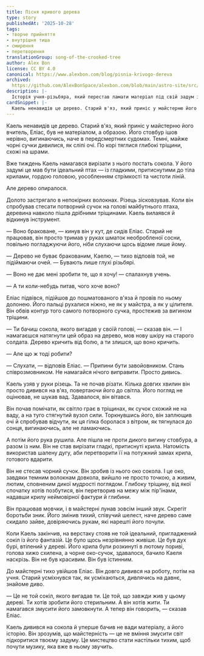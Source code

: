 ```yaml
---
title: Пісня кривого дерева
type: story
publishedAt: '2025-10-28'
tags:
- творче прийняття
- внутрішня тиша
- смирення
- перетворення
translationGroup: song-of-the-crooked-tree
author: Alex Bon
license: CC BY 4.0
canonical: https://www.alexbon.com/blog/pisnia-krivogo-dereva
archived:
  https://github.com/AlexBonSpace/alexbon.com/blob/main/astro-site/src/content/posts/ua/stories/pisnia-krivogo-dereva.mdx
description: |-
  Історія учня-різьбяра, який перестав ламати матеріал під свій задум і почув справжній голос дерева, випускаючи на волю істинний образ.
cardSnippet: |-
  Каель ненавидів це дерево. Старий в'яз, який приніс у майстерню його вчитель, Еліас, був не матеріалом, а образою. Його стовбур ішов нерівно, вигинаючись, наче в передсмертних судомах. Темні, майже чорні сучки дивилися, як сліпі очі. По корі тяглися глибокі тріщини, схожі на шрами.
---
```


Каель ненавидів це дерево. Старий в'яз, який приніс у майстерню його вчитель, Еліас, був не матеріалом, а образою. Його стовбур ішов нерівно, вигинаючись, наче в передсмертних судомах. Темні, майже чорні сучки дивилися, як сліпі очі. По корі тяглися глибокі тріщини, схожі на шрами.

Вже тиждень Каель намагався вирізати з нього постать сокола. У його задумі це мав бути ідеальний птах — із гладкими, притиснутими до тіла крилами, гордою головою, уособленням стрімкості та чистоти ліній.

Але дерево опиралося.

Долото застрягало в непокірних волокнах. Різець зісковзував. Коли він спробував стесати потворний сучок на голові майбутнього птаха, деревина навколо пішла дрібними тріщинами. Каель вилаявся й відкинув інструмент.

— Воно браковане, — кинув він у кут, де сидів Еліас. Старий не працював, він просто тримав у руках шматок необробленої сосни, повільно погладжуючи його, ніби слухаючи щось відоме лише йому.

— Дерево не буває бракованим, Каелю, — тихо відповів той, не підіймаючи очей. — Бувають лише глухі різьбярі.

— Воно не дає мені зробити те, що я хочу! — спалахнув учень.

— А ти коли-небудь питав, чого хоче воно?

Еліас підвівся, підійшов до пошматованого в'яза й провів по ньому долонею. Його пальці рухалися ніжно, не як у майстра, а як у цілителя. Він обвів контур того самого потворного сучка, простежив за вигином тріщини.

— Ти бачиш сокола, якого вигадав у своїй голові, — сказав він. — І намагаєшся натягнути цей образ на дерево, мов нову шкіру на старого солдата. Дерево кричить від болю, а ти злишся, що воно кричить.

— Але що ж тоді робити?

— Слухати, — відповів Еліас. — Припини бути завойовником. Стань співрозмовником. Не намагайся нічого виправити. Просто дивись.

Каель узяв у руки різець. Та не почав різати. Кілька довгих хвилин він просто дивився на в'яз, повертаючи його до світла. Його погляд не оцінював, не шукав вад. Здавалося, він вітався.

Він почав помічати, як світло грає в тріщинах, як сучок схожий не на ваду, а на туго стягнутий вузол сили. Торкнувшись його, він заплющив очі й спробував відчути, як ця гілка боролася з вітром, як тягнулася до сонця, вигинаючись, але не ламаючись.

А потім його рука рушила. Але пішла не проти дикого вигину стовбура, а разом із ним. Він не став вирізати гладкі, притиснуті крила. Натомість використав шалену дугу, аби перетворити її на потужний замах крила, готового вдарити.

Він не стесав чорний сучок. Він зробив із нього око сокола. І це око, завдяки темним волокнам довкола, вийшло не просто точкою, а живим, лютим, сповненим дикої мудрості поглядом. Глибоку тріщину, від якої спочатку хотів позбутися, він перетворив на межу між пір'їнами, надавши крилу неймовірної фактури й глибини.

Він працював мовчки, і в майстерні лунав зовсім інший звук. Скрегіт боротьби зник. Його змінив тихий, співучий шелест, наче дерево саме скидало зайве, довіряючись рукам, які нарешті його почули.

Коли Каель закінчив, на верстаку стояв не той ідеальний, пригладжений сокіл із його фантазій. Це було щось незрівнянно живіше. Це був дух бурі, втілений у дереві. Його крила були розкинуті в лютому пориві, голова хижо схилена, а чорне око-сучок, здавалося, бачило Каеля наскрізь. Він не був красивим. Він був істинним.

До майстерні тихо увійшов Еліас. Він довго дивився на роботу, потім на учня. Старий усміхнувся так, як усміхаються, дивлячись на давнє, знайоме диво.

— Це не той сокіл, якого вигадав ти. Це той, що завжди жив у цьому дереві. Ти хотів зробити його стерильним. А він хотів жити. Ти намагався змусити його замовкнути. А тепер він говорить, — сказав Еліас.

Каель дивився на сокола й уперше бачив не вади матеріалу, а його історію. Він зрозумів, що майстерність — це не вміння змусити світ підкоритися твоєму задуму. Це мистецтво стати настільки тихим, щоб почути музику, яка вже в ньому звучить.
